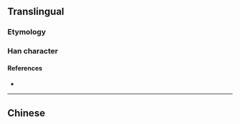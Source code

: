 {{also|摯}}
{{character info}}
==Translingual==

===Etymology===
{{Han simp|摯|f=執|t=执}}

===Han character===
{{Han char|rn=64|rad=手|as=06|sn=10|four=|canj=QIQ|ids=⿱执手}}

====References====
* {{Han ref|kx=0431.171|hdz=31863.020|uh=631A}}

----

==Chinese==
{{zh-see|摯}}